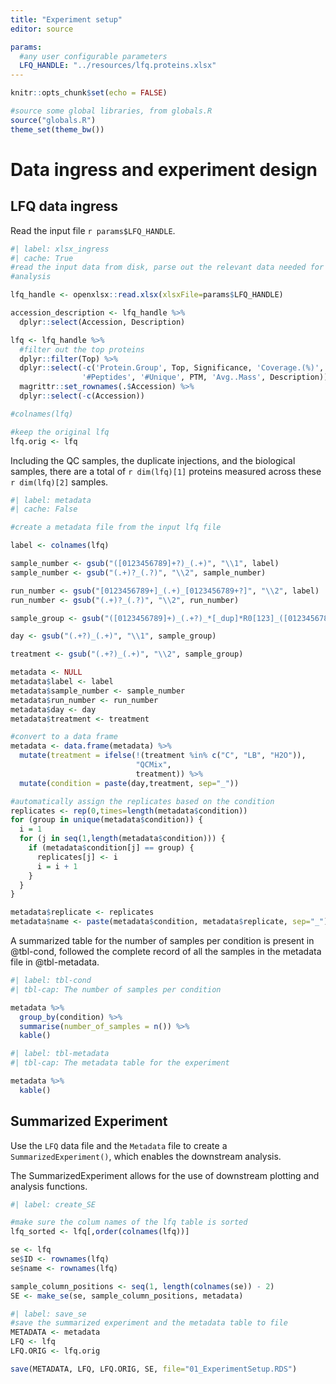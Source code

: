 ```yaml
---
title: "Experiment setup"
editor: source

params:
  #any user configurable parameters
  LFQ_HANDLE: "../resources/lfq.proteins.xlsx"
---
```


```r
knitr::opts_chunk$set(echo = FALSE)

#source some global libraries, from globals.R
source("globals.R")
theme_set(theme_bw())
```

# Data ingress and experiment design

## LFQ data ingress

Read the input file `r params$LFQ_HANDLE`.

```r
#| label: xlsx_ingress
#| cache: True
#read the input data from disk, parse out the relevant data needed for the LFQ
#analysis

lfq_handle <- openxlsx::read.xlsx(xlsxFile=params$LFQ_HANDLE)

accession_description <- lfq_handle %>%
  dplyr::select(Accession, Description)

lfq <- lfq_handle %>%
  #filter out the top proteins
  dplyr::filter(Top) %>%
  dplyr::select(-c('Protein.Group', Top, Significance, 'Coverage.(%)', 
                '#Peptides', '#Unique', PTM, 'Avg..Mass', Description)) %>%
  magrittr::set_rownames(.$Accession) %>%
  dplyr::select(-c(Accession))

#colnames(lfq)

#keep the original lfq
lfq.orig <- lfq

```

Including the QC samples, the duplicate injections, and the biological samples,  there are a total of `r dim(lfq)[1]` proteins measured across these `r dim(lfq)[2]` samples.


```r
#| label: metadata
#| cache: False

#create a metadata file from the input lfq file

label <- colnames(lfq)

sample_number <- gsub("([0123456789]+?)_(.+)", "\\1", label)
sample_number <- gsub("(.+)?_(.?)", "\\2", sample_number)

run_number <- gsub("[0123456789+]_(.+)_[0123456789+?]", "\\2", label)
run_number <- gsub("(.+)?_(.?)", "\\2", run_number)

sample_group <- gsub("([0123456789]+)_(.+?)_*[_dup]*R0[123]_([0123456789]+)", "\\2", label)

day <- gsub("(.+?)_(.+)", "\\1", sample_group)

treatment <- gsub("(.+?)_(.+)", "\\2", sample_group)

metadata <- NULL
metadata$label <- label
metadata$sample_number <- sample_number
metadata$run_number <- run_number
metadata$day <- day
metadata$treatment <- treatment

#convert to a data frame
metadata <- data.frame(metadata) %>%
  mutate(treatment = ifelse(!(treatment %in% c("C", "LB", "H2O")), 
                            "QCMix", 
                            treatment)) %>%
  mutate(condition = paste(day,treatment, sep="_"))

#automatically assign the replicates based on the condition
replicates <- rep(0,times=length(metadata$condition))
for (group in unique(metadata$condition)) {
  i = 1
  for (j in seq(1,length(metadata$condition))) {
    if (metadata$condition[j] == group) {
      replicates[j] <- i
      i = i + 1
    }
  }
}

metadata$replicate <- replicates
metadata$name <- paste(metadata$condition, metadata$replicate, sep="_")

```


A summarized table for the number of samples per condition is present in @tbl-cond, followed the complete record of all the samples in the metadata file in @tbl-metadata.

```r
#| label: tbl-cond
#| tbl-cap: The number of samples per condition

metadata %>%
  group_by(condition) %>%
  summarise(number_of_samples = n()) %>%
  kable()
```


```r
#| label: tbl-metadata
#| tbl-cap: The metadata table for the experiment

metadata %>%
  kable()

```



## Summarized Experiment

Use the `LFQ` data file and the `Metadata` file to create a `SummarizedExperiment()`, which enables the downstream analysis.

:::{.callout-note collapse="true}
The SummarizedExperiment allows for the use of downstream plotting and analysis functions.
:::

```r
#| label: create_SE

#make sure the colum names of the lfq table is sorted
lfq_sorted <- lfq[,order(colnames(lfq))]

se <- lfq
se$ID <- rownames(lfq)
se$name <- rownames(lfq)

sample_column_positions <- seq(1, length(colnames(se)) - 2)
SE <- make_se(se, sample_column_positions, metadata)
```

```r
#| label: save_se
#save the summarized experiment and the metadata table to file
METADATA <- metadata
LFQ <- lfq
LFQ.ORIG <- lfq.orig

save(METADATA, LFQ, LFQ.ORIG, SE, file="01_ExperimentSetup.RDS")
```

